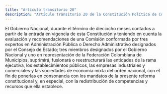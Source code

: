 ```yaml
---
title: "Artículo transitorio 20"
description: "Artículo transitorio 20 de la Constitución Política de Colombia"
---
```


El Gobierno Nacional, durante el término de dieciocho meses contados a partir de la entrada en vigencia de esta Constitución y teniendo en cuenta la evaluación y recomendaciones de una Comisión conformada por tres expertos en Administración Pública o Derecho Administrativo designados por el Consejo de Estado; tres miembros designados por el Gobierno Nacional y uno en representación de la Federación Colombiana de Municipios, suprimirá, fusionará o reestructurará las entidades de la rama ejecutiva, los establecimientos públicos, las empresas industriales y comerciales y las sociedades de economía mixta del orden nacional, con el fin de ponerlas en consonancia con los mandatos de la presente reforma constitucional y, en especial, con la redistribución de competencias y recursos que ella establece.
